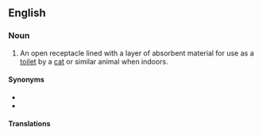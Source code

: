==English==

===Noun===
{{en-noun}}

# An open receptacle lined with a layer of absorbent material for use as a [[toilet]] by a [[cat]] or similar animal when indoors.

====Synonyms====
* {{l|en|cat box}}
* {{l|en|litter box}}

====Translations====
{{trans-see|litter box}}